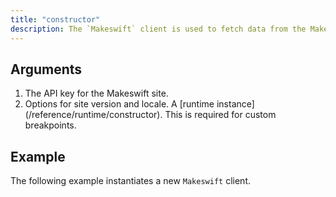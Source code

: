 ```yaml
---
title: "constructor"
description: The `Makeswift` client is used to fetch data from the Makeswift API.
---
```



## Arguments

1. <ParamField query="apiKey" type="string" required>
     The API key for the Makeswift site.
   </ParamField>
2. <ParamField query="options" type="object">
     Options for site version and locale.
     <Expandable>
       <ParamField query="runtime" type="ReactRuntime">
         A [runtime instance](/reference/runtime/constructor). This is required
         for custom breakpoints.
       </ParamField>
     </Expandable>
   </ParamField>

## Example

The following example instantiates a new `Makeswift` client.

<ClientExample />
